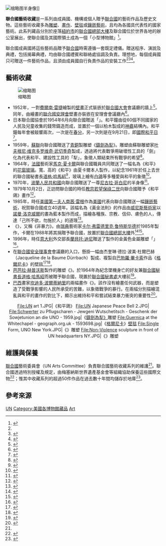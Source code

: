 [[File:Nicolaus_Copernicus_bust_at_UN_New_York.JPG|缩略图]]半身像]]

'''聯合國藝術收藏'''是一系列由成員國、機構或個人贈予[[聯合國|聯合國]]的藝術作品及歷史文物。這些藝術收藏多為[[雕塑|雕塑]]、[[畫作|畫作]]、[[壁毯|壁毯]]或[[鑲嵌藝術|鑲嵌藝術]]，且均為各國具代表性的國家藝術。此系列藏品分別於座落[[紐約市|紐約市]]的[[聯合國總部大樓|聯合國總部大樓]]及聯合國位於世界各地的辦公室展出，使聯合國及其國際領土成為一個「小型博物館」<ref name=":0">{{Cite book|title=Art... at home in the United Nations|last=Marks|first=Edward B|publisher=[[聯合國|聯合國]]紀事|year=|isbn=|location=|pages=|url=http://www.findarticles.com/p/articles/mi_m1309/is_4_35/ai_54823760|archiveurl=https://web.archive.org/web/20040919062445/http://www.findarticles.com/p/articles/mi_m1309/is_4_35/ai_54823760|archivedate=2007-08-02|language=en}}</ref>。

聯合國成員國將這些藝術品贈予[[聯合國|聯合國]]時需遵循一套既定禮儀。贈送程序、演說及典禮，包括揭幕典禮，均由聯合國禮賓和聯絡處協調及負責。理想地，每個成員國只可贈送一件藝術作品，且須由成員國自行負責作品的安裝工作<ref name=":0" /><ref>{{Cite news|url=http://www.pmo.gov.my/WebNotesApp/PastPM.nsf/acfe72124fbea2e148256e72001d223e/4612c8044537e64248256db000117d88?OpenDocument|title=Presentation of Malaysia's gift to the United Nations|author=[[馬哈地·穆罕默德|馬哈地·穆罕默德]]|date=2003-09-25|work=|publisher=|accessdate=2020-09-22|language=en|format=|archiveurl=https://web.archive.org/web/20070927020410/http://www.pmo.gov.my/WebNotesApp/PastPM.nsf/acfe72124fbea2e148256e72001d223e/4612c8044537e64248256db000117d88?OpenDocument|archivedate=2007-09-27}}</ref><ref>{{Cite web|title=Protocol and Liason|url=https://www.ungeneva.org/en/director-general/protocol|accessdate=2020-09-22|author=|date=|format=|work=[[聯合國日內瓦辦事處|聯合國日內瓦辦事處]]|publisher=|language=en}}</ref>。

== 藝術收藏 ==
[[File:UN_security_council_2005.jpg|缩略图]]

* 1952年，一對[[費爾南·雷捷|費爾南·雷捷]]繪製的[[壁畫|壁畫]]正式裝嵌於[[聯合國大會|聯合國大會]]會議廳的牆上<ref>{{Cite web|title=An 'element of inspiration and calm' at UN Headquarters - art in the …|url=http://archive.is/nCTC|accessdate=2020-09-23|author=|date=2012-07-15|format=|work=[[聯合國|聯合國]]紀事|publisher=|language=en}}</ref>。同年，由{{link-en|佩爾·克羅赫格|Per Krohg}}繪畫的[[聯合國安理會|聯合國安理會]]壁畫亦裝嵌在安理會會議廳內<ref name=":2">{{Cite news|url=https://www.unmultimedia.org/photo/detail.jsp?id=516/51629&key=27&query=mural&so=0&sf=date|title=The Security Council Chamber|last=|first=|date=1966|work=UN Multimedia|access-date=2018-09-30|language=en|author=|publisher=|accessdate=|format=}}</ref>。
* 日本聯合國協會於1954年6月向聯合國贈送「{{link-en|日本和平鐘|Japanese Peace Bell}}」。和平鐘由從60個不同國家的人民及兒童收集的錢幣鑄造而成，並置於一個以柏木製成的[[神龕|神龕]]結構內。和平鐘每年會被敲響兩次，一次是在[[春分日_(日本)|春分]]，另一次則是在9月21日，即[[國際和平日|國際和平日]]<ref>{{cite web|title=Japanese Peace Bell|url=http://www.un.org:80/pubs/cyberschoolbus/untour/subjap.htm|accessdate=|author=|date=2001|format=|work=[[聯合國|聯合國]]青少年天地|publisher=|language=en|archive-url=https://web.archive.org/web/20100710213328/http://www.un.org/pubs/cyberschoolbus/untour/subjap.htm|archive-date=2010-07-10|access-date=2018-02-19}}</ref>。
* 1959年，[[蘇聯|蘇聯]]向聯合國贈送了[[青銅|青銅]]製雕塑《[[鑄劍為犁|鑄劍為犁]]》。雕塑由蘇聯雕塑家[[叶夫根尼·维克多罗维奇·武切季奇|叶夫根尼·维克多罗维奇·武切季奇]]製成，透過將代表戰爭用破壞性工具的「劍」化為代表和平、建設性工具的「犁」，象徵人類結束所有戰爭的希望<ref>{{Cite web|title=Swords Into Plowshares|url=https://www.un.org/pubs/cyberschoolbus/untour/subswo.htm|accessdate=2007-08-04|author=|date=|format=|publisher=[[聯合國|聯合國]]青少年天地|language=en|archiveurl=https://web.archive.org/web/20100710213354/http://www.un.org/pubs/cyberschoolbus/untour/subswo.htm|archivedate=2010-07-10}}</ref>。
* 1964年，[[法國|法國]]藝術家[[馬克·夏卡爾|馬克·夏卡爾]]與聯合國職員共同贈送了一幅名為《和平》的[[花窗玻璃|花窗玻璃]]。寬{{convert|15|ft|m}}、高{{convert|12|ft|m}}的《和平》由夏卡爾本人製作，以紀念1961年於任上去世的聯合國秘書長[[道格·哈馬紹|道格·哈馬紹]]<ref>{{cite web|title=Chagall Peace Window Dedication Ceremony|url=http://www.unmultimedia.org/s/photo/detail/100/0100045.html|accessdate=2018-04-11|author=|date=2005-10-24|last=Garten|first=Mark|format=|publisher=|language=en|website=UN Multimedia}}</ref>，玻璃上繪有[[白鴿|白鴿]]等多種愛與和平的象徵<ref>{{Cite web|title=Chagall Stained Glass|url=https://www.un.org/pubs/cyberschoolbus/untour/subcha.htm|accessdate=2007-08-04|author=|date=|format=|publisher=[[聯合國|聯合國]]青少年天地|language=en|archiveurl=https://web.archive.org/web/20110413110804/http://www.un.org/pubs/cyberschoolbus/untour/subcha.htm|archivedate=2011-04-13}}</ref>。
* 1970年，[[波蘭人民共和國|波蘭人民共和國]]向聯合國贈送了一尊[[尼古拉·哥白尼|尼古拉·哥白尼]]的半身像<ref>{{Cite journal|title=Monuments in Poland and all over the world|author=|url=http://polsca.pan.pl/eng/exhibition/kopernik/16.pdf|journal=|accessdate=2020-09-23|issue=|doi=|others=|year=|volume=|page=|pmid=}}</ref>。
* 1979年10月2日，正訪問聯合國的時任[[教宗|教宗]][[若望保祿二世|若望保祿二世]]向聯合國贈予《和平鴿》畫作<ref>{{Cite journal|title=Pope John Paul II presents mosaic of "dove of peace" to United Nations: His Holiness receives official gift and private present from Secretary General Kurt Waldheim|author=|url=https://digitallibrary.un.org/record/3833327|date=1979-10-02|journal=聯合國數字圖書館系統|issue=|doi=|others=|year=|volume=|page=|language=en|pmid=}}</ref>。
* 1985年，時任[[美國第一夫人|美國第一夫人]][[南茜·雷根|南茜·雷根]]作為[[美國|美國]]代表向聯合國贈送一幅[[鑲嵌藝術|鑲嵌藝術]]，祝賀聯合國成立40週年。該幅名為《黃金法則》的作品由[[威尼斯玻璃|威尼斯藝術家]]以[[諾曼·洛克威爾|諾曼·洛克威爾]]的畫為藍本製作而成，描繪各種族、宗教、信仰、膚色的人，傳達「己所不欲，勿施於人」的道理<ref>{{Cite web|title=Norman Rockwell Mosaic|url=https://www.un.org/pubs/cyberschoolbus/untour/subnor.htm|accessdate=2007-08-04|author=|date=|format=|publisher=[[聯合國|聯合國]]青少年天地|language=en|archiveurl=https://web.archive.org/web/20110319012908/http://www.un.org/pubs/cyberschoolbus/untour/subnor.htm|archivedate=2011-03-19}}</ref>。
* 《{{link-en|打結的槍|Non-Violence (sculpture)}}》，又稱《非暴力》。由[[瑞典|瑞典]]藝術家[[卡尔·弗雷德里克·鲁特斯华德|卡尔·弗雷德里克·鲁特斯华德]]於1985年製作，卡爾在1988年將其捐贈予聯合國，放置於[[聯合國總部大樓|聯合國總部大樓]]外<ref name="luxembourg">{{cite web|title=Presentation page on the site of the ''Permanent Mission of Luxembourg to the United nations''|url=http://newyork-un.mae.lu/fr/Non-Violence-Le-revolver-noue|accessdate=2011-09-20|author=|date=|format=|publisher=|language=fr|archive-url=https://web.archive.org/web/20190129052835/https://newyork-un.mae.lu/fr/Non-Violence-Le-revolver-noue|archive-date=2019-01-29}}</ref><ref>{{Cite news|title=Carl Fredrik Reuterswärd, sculptor of knotted revolver peace symbol, dies|url=https://www.telegraph.co.uk/art/artists/carl-fredrik-reuterswrd-sculptor-of-knotted-revolver-peace-symbo/|newspaper=[[每日電訊報|每日電訊報]]|date=2016-05-04|accessdate=2020-09-22|issn=0307-1235|language=en|first=Martin|last=Chilton|author=|work=|publisher=|format=}}</ref>。
* 1996年，時任[[意大利|意大利]]外交部長[[蘭貝托·迪尼|蘭貝托·迪尼]]贈送了{{link-en|阿納爾多·波莫多羅|Arnaldo Pomodoro}}製作的金黃色金屬雕塑「{{link-en|球中球|Sphere Within Sphere}}」<ref>{{cite web|title=Italy Presents Sculpture to United Nations|url=http://www.unmultimedia.org/photo/detail.jsp?id=166/166683&key=29&query=subject:%22Art%20and%20Architecture%20at%20the%20UN%22&lang=&sf=|accessdate=2010-08-09|author=|date=1996-11-21|format=|publisher=UN Multimedia|language=en}}</ref>。
* 在[[聯合國安全理事會|聯合國安全理事會]]會議廳的入口，懸掛一幅由杰奎琳·德拉·波美·杜爾巴赫（Jacqueline de la Baume Dürrbach）製成、複製自[[巴勃羅·畢卡索|巴勃羅·畢卡索]]作品《[[格爾尼卡_(繪畫)|格爾尼卡]]》的[[壁毯|壁毯]]<ref name="IPoG">{{Cite news|title=In praise of... Guernica|work=[[衛報|衛報]]|accessdate=2017-07-12|date=2009-03-26|url=https://www.theguardian.com/commentisfree/2009/mar/26/pablo-picasso-guernica-spain-war|author=|publisher=|language=en|format=}}</ref><ref>{{Cite news|url=https://slate.com/news-and-politics/2003/02/what-s-behind-the-u-n-cover-up-of-picasso-s-guernica.html|title=Hidden Treasures: What’s so controversial about Picasso’s Guernica?|author=|date=2003-02-06|work={{link-en|板巖|Slate (magazine)}}|publisher=|accessdate=2010-10-17|language=en|format=|last=Cohen|first=David}}</ref>。
* [[芭芭拉·赫普沃斯|芭芭拉·赫普沃斯]]製作的雕塑《{{link-en|單一形式|Single Form}}》。於1964年為紀念墜機身亡的好友兼[[聯合國秘書長|聯合國秘書長]][[道格·哈馬紹|道格·哈馬紹]]而被贈予聯合國，現置於[[聯合國秘書處|聯合國秘書處]]大樓前<ref>{{Cite web|title=Single Form|url=http://barbarahepworth.org.uk/commissions/list/single-form.html|accessdate=2020-09-22|author=|date=|format=|work=Hepworth Estate|publisher=|language=en}}</ref>。
* [[巴西|巴西]]畫家[[坎迪多·波爾蒂納里|坎迪多·波爾蒂納里]]的兩幅畫作《{{link-en|戰爭與和平 (畫作)|War and Peace (Portinari)|戰爭與和平}}》。該作沒有繪畫任何武器，而是塑造了受戰爭影響的人民所承受的苦難，以象徵戰爭的暴行。在兩幅分別描繪混亂與和平的畫作的對比下，顯示出維持和平和嘗試結束暴力衝突的重要性<ref>{{Cite web|title=War and Peace|url=https://artsandculture.google.com/exhibit/war-and-peace/DQJi9lXSqG6hJA|accessdate=2020-09-22|author=|date=|format=|work=[[Google_藝術與文化|Google 藝術與文化]]|publisher=|language=}}</ref>。

<center>
<gallery>
File:UN art 1.JPG|《和平鴿》
File:UN Japanese Peace Bell 2.JPG|{{link-en|日本和平鐘|Japanese Peace Bell}}
File:Schwerter zu Pflugscharen - Jewgeni Wutschetitsch - Geschenk der Sowjetunion an die UNO - 1959.jpg|《[[鑄劍為犁|鑄劍為犁》]]雕塑
File:Guernica at the Whitechapel - geograph.org.uk - 1593698.jpg|《[[格爾尼卡_(繪畫)|格爾尼卡]]》[[壁毯|壁毯]]
File:Single Form, UNO New York.JPG|《{{link-en|單一形式|Single Form}}》雕塑
File:Non-Violence sculpture in front of UN headquarters NY.JPG|《{{link-en|打結的槍|Non-Violence (sculpture)}}》雕塑
</gallery>
</center>

== 維護與保養 ==
[[聯合國|聯合國]]藝術委員會（UN Arts Committee）負責聯合國藝術收藏系列的維護<ref name=":0" />。聯合國透過特別授權及規定，由梅塞納斯世界遺產基金會等組織協助保養這些國際文物<ref>{{Cite web|title=Maecenas World Patrimony Foundation: Support|url=http://www.celestialsphere.ch/support.html|accessdate=2007-08-02|author=|date=|format=|publisher=梅塞納斯世界遺產基金會|language=|archiveurl=https://web.archive.org/web/20110706222935/http://www.celestialsphere.ch/support.html|archivedate=2011-07-06}}</ref>；惟其中收藏系列的超過50件作品在過去數十年間均儲存於地庫<ref>{{Cite news|url=http://ecpaper.leadersmagazine.cz/2010-issue-1/?page=78-79|title=UN Art – Credits and Captions|author=|date=2010-01|work=Prague Leaders Magazine|publisher=|accessdate=|language=en|format=|archiveurl=https://web.archive.org/web/20110104113220/http://ecpaper.leadersmagazine.cz/2010-issue-1/?page=78-79|archivedate=2011-01-02|last=Ehm|first=Frithjof|pages=78-79}}</ref>。

== 參考來源 ==
{{Reflist}}

{{Commons|United Nations Art Collection|聯合國藝術收藏}}
{{聯合國}}
{{曼哈頓博物館}}

[[Category:曼哈頓博物館|UN]]
[[Category:美國各博物館藏品|Category:美國各博物館藏品]]
[[Category:聯合國|Art]]